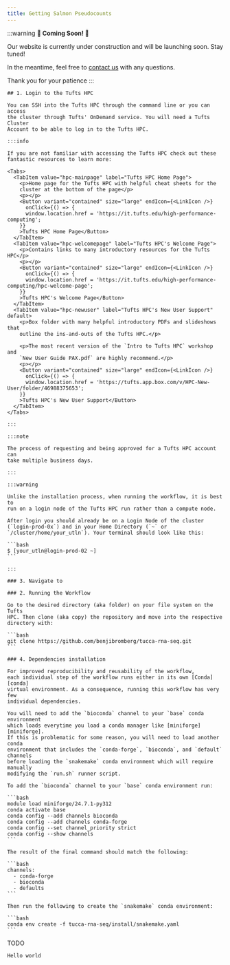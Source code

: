 ```yaml
---
title: Getting Salmon Pseudocounts
---
```



:::warning
**🚧 Coming Soon! 🚧**

Our website is currently under construction and will be launching soon.
Stay tuned!

In the meantime, feel free to [contact us](mailto:benjamin.bromberg@tufts.edu)
with any questions.

Thank you for your patience
:::

<Tabs>
  <TabItem value="tufts-hpc" label="Tufts HPC Users" default>

    ## 1. Login to the Tufts HPC

    You can SSH into the Tufts HPC through the command line or you can access
    the cluster through Tufts' OnDemand service. You will need a Tufts Cluster
    Account to be able to log in to the Tufts HPC.

    :::info

    If you are not familiar with accessing the Tufts HPC check out these
    fantastic resources to learn more:

    <Tabs>
      <TabItem value="hpc-mainpage" label="Tufts HPC Home Page">
        <p>Home page for the Tufts HPC with helpful cheat sheets for the
        cluster at the bottom of the page</p>
        <p></p>
        <Button variant="contained" size="large" endIcon={<LinkIcon />}
          onClick={() => {
          window.location.href = 'https://it.tufts.edu/high-performance-computing';
        }}
        >Tufts HPC Home Page</Button>
      </TabItem>
      <TabItem value="hpc-welcomepage" label="Tufts HPC's Welcome Page">
        <p>Contains links to many introductory resources for the Tufts HPC</p>
        <p></p>
        <Button variant="contained" size="large" endIcon={<LinkIcon />}
          onClick={() => {
          window.location.href = 'https://it.tufts.edu/high-performance-computing/hpc-welcome-page';
        }}
        >Tufts HPC's Welcome Page</Button>
      </TabItem>
      <TabItem value="hpc-newuser" label="Tufts HPC's New User Support" default>
        <p>Box folder with many helpful introductory PDFs and slideshows that
        outline the ins-and-outs of the Tufts HPC.</p>

        <p>The most recent version of the `Intro to Tufts HPC` workshop and
        `New User Guide PAX.pdf` are highly recommend.</p>
        <p></p>
        <Button variant="contained" size="large" endIcon={<LinkIcon />}
          onClick={() => {
          window.location.href = 'https://tufts.app.box.com/v/HPC-New-User/folder/46988375653';
        }}
        >Tufts HPC's New User Support</Button>
      </TabItem>
    </Tabs>

    :::

    :::note

    The process of requesting and being approved for a Tufts HPC account can
    take multiple business days.

    :::

    :::warning

    Unlike the installation process, when running the workflow, it is best to
    run on a login node of the Tufts HPC run rather than a compute node.

    After login you should already be on a Login Node of the cluster
    (`login-prod-0x`) and in your Home Directory (`~` or
    `/cluster/home/your_utln`). Your terminal should look like this:

    ```bash
    $ [your_utln@login-prod-02 ~]
    ```

    :::

    ### 3. Navigate to

    ### 2. Running the Workflow

    Go to the desired directory (aka folder) on your file system on the Tufts
    HPC. Then clone (aka copy) the repository and move into the respective
    directory with:

    ```bash
    git clone https://github.com/benjibromberg/tucca-rna-seq.git
    ```

    ### 4. Dependencies installation

    For improved reproducibility and reusability of the workflow,
    each individual step of the workflow runs either in its own [Conda][conda]
    virtual environment. As a consequence, running this workflow has very few
    individual dependencies.

    You will need to add the `bioconda` channel to your `base` conda environment
    which loads everytime you load a conda manager like [miniforge][miniforge].
    If this is problematic for some reason, you will need to load another conda
    environment that includes the `conda-forge`, `bioconda`, and `default` channels
    before loading the `snakemake` conda environment which will require manually
    modifying the `run.sh` runner script.

    To add the `bioconda` channel to your `base` conda environment run:

    ```bash
    module load miniforge/24.7.1-py312
    conda activate base
    conda config --add channels bioconda
    conda config --add channels conda-forge
    conda config --set channel_priority strict
    conda config --show channels
    ```

    The result of the final command should match the following:

    ```bash
    channels:
      - conda-forge
      - bioconda
      - defaults
    ```

    Then run the following to create the `snakemake` conda environment:

    ```bash
    conda env create -f tucca-rna-seq/install/snakemake.yaml
    ```

  </TabItem>
  <TabItem value="external" label="External Users">
    TODO

    Hello world

  </TabItem>
</Tabs>

